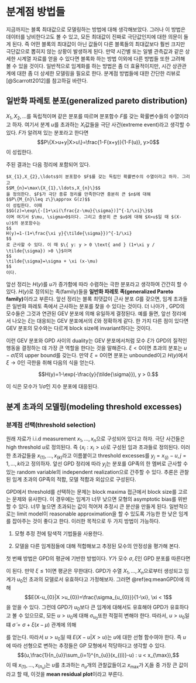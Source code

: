 # 분계점 방법들 {#pot}

지금까지는 블록 최대값으로 모델링하는 방법에 대해 생각해보았다. 그러나 이 방법은 데이터를 낭비한다고도 볼 수 있고, 모든 최대값이 진짜로 극단값인지에 대한 의문이 들게 된다. 즉 어떤 블록의 최대값이 아닌 값들이 다른 블록들의 최대값보다 훨씬 크지만 극단값으로 뽑히지 않는 상황이 발생하게 된다. 만약 시간별 또는 일별 관측값과 같은 상세한 시계열 자료를 얻을 수 있다면 블록화 하는 방법 이외에 다른 방법들 또한 고려해 볼 수 있을 것이다. 일반적으로 임계화를 하는 방법은 좀 더 효율적이지만, 시간 상관관계에 대한 좀 더 상세한 모델링을 필요로 한다. 분계점 방법들에 대한 간단한 리뷰로 [@Scarrott2012]를 참고하길 바란다.

## 일반화 파레토 분포(generalized pareto distribution)

$X_{1},X_{2},\ldots$를 독립적이며 같은 분포를 따르며 분포함수 $F$를 갖는 확률변수들의 수열이라고 하자. 여기서 분계 $u$를 초과하는 $X_{i}$값들을 극단 사건(extreme event)라고 생각할 수 있다. $F$가 알려져 있는 분포라고 한다면
$$P\{X>u+y|X>u\}=\frac{1-F(x+y)}{1-F(u)}, y>0$$
이 성립한다.

주된 결과는 다음 정리에 포함되어 있다.

```theorem
$X_{1},X_{2},\ldots$이 분포함수 $F$를 갖는 독립인 확률변수의 수열이라고 하자. 그리고
$$M_{n}=\max\{X_{1},\ldots,X_{n}\}$$
을 정의한다. $F$가 극단 종류 정리를 만족한다면 충분히 큰 $n$에 대해
$$P\{M_{n}\leq z\}\approx G(z)$$
이 성립한다. 이때
$$G(z)=\exp\{-[1+\xi(\frac{z-\mu}{\sigma})]^{-1/\xi}\}$$
이며 여기서 $\mu, \sigma>0$이다. 그리고 충분히 큰 $u$에 대해 $X>u$일 때 $(X-u)$의 분포함수는
$$
H(y)=1-(1+\frac{\xi y}{\tilde{\sigma}})^{-1/\xi}
$$
로 근사할 수 있다. 이 때 $\{ y: y > 0 \text{ and } (1+\xi y / \tilde{\sigma}) >0 \}$이며
$$
\tilde{\sigma}=\sigma + \xi (x-\mu)
$$
이다.

```

앞선 정리는 $H(y)$를 $u$가 증가함에 따라 수렴하는 극한 분포라고 생각하여 간간히 할 수 있다. $H(y)$로 정의되는 족(family)들을 **일반화 파레토 족(generalized Pareto family)**이라고 부른다. 앞선 정리는 블록 최댓값이 근사 분포 $G$를 갖으면, 임계 초과들은 일반화 파레토 족에서 근사하는 분포를 찾을 수 있다는 것이다. 더 나아가 , GPD의 모수들은 그것과 연관된 GEV 분포에 의해 유일하게 결정된다. 예를 들면, 앞선 정리에서 나오는 $\xi$는 대응되는 GEV 분포에서의 $\xi$와 정확하게 같다. 한 가지 다른 점이 있다면 GEV 분포의 모수와는 다르게 block size에 invariant하다는 것이다.

이런 GEV 분포와 GPD 사이의 duality는 GEV 분포에서처럼 모수 $\xi$가 GPD의 질적인 행동을 결정하는 데 가장 큰 역할을 한다는 것을 말해준다. $\xi<0$이면 초과의 분포는 $u-\tilde{\sigma}/\xi$의 upper bound를 갖는다. 만약 $\xi=0$이면 분포는 unbounded이고 $H(y)$에서 $\xi \rightarrow 0$인 극한을 취해 다음의 식을 얻는다.

$$H(y)=1-\exp(-\frac{y}{\tilde{\sigma}}), y > 0.$$

이 식은 모수가 $1/\tilde{\sigma}$인 지수 분포에 대응된다.

## 분계 초과의 모델링(modeling threshold excesses)

### 분계점 선택(threshold selection)

원래 자료가 i.i.d measurement $x_{1}, \ldots, x_{n}$으로 구성되어 있다고 하자. 극단 사건들은 high threshold $u$로 정의된다. 즉 $\{x_{i}: x_{i}>u\}$로 구성된 임과 초과들로 정의된다. 이러한 초과값들을 $x_{(1)}, \ldots , x_{(k)}$라고 이름붙이고 threshold excesses를 $y_{j}=x_{(j)}-u, j=1,\ldots, k$라고 정의하자. 앞선 GPD 정리에 따라 $y_{j}$는 분포를 GP족의 한 멤버로 근사할 수 있는 random variable의 independent realization으로 간주할 수 있다. 추론은 관찰된 임계 초과의 GP족의 적합, 모델 적합과 외삽으로 구성된다.

GPD에서 threshold를 선택하는 문제는 block maxima 접근에서 block size를 고르는 문제와 유사한다. 이 경우에는 임계가 너무 낮으면 모형의 asymptotic bias를 위반할 수 있다. 너무 높으면 초과되는 값이 적어져 추정시 큰 분산을 만들게 된다. 일반적으로는 limit model이 reasonable approximation을 할 수 있도록 가능한 한 낮은 임계를 잡아주는 것이 좋다고 한다. 이러한 목적으로 두 가지 방법이 가능하다.

1. 모형 추정 전에 탐색적 기법들을 사용한다.

2. 모델을 다른 임계점들에 대해 적합해보고 추정된 모수의 안정성을 평가해 본다.

첫 번째 방법은 GPD의 평균에 기반한 방법이다. $Y$가 모수 $\sigma, \xi$인 GPD 분포를 따른다면

\begin{equation}
E(Y)=\frac{\sigma}{1-\xi}, \qquad{\xi<1}
(\#eq:meanGPD)
\end{equation}

이 된다. 만약 $\xi\leq 1$이면 평균은 무한대다. GPD가 수열 $X_{1},\ldots, X_{n}$으로부터 생성되고 임계가 $u_{0}$인 초과의 모델로서 유효하다고 가정해보자. 그러면 \@ref(eq:meanGPD)에 의해
$$E(X-u_{0}|X >u_{0})=\frac{\sigma_{u_{0}}}{1-\xi}, \xi < 1$$
을 얻을 수 있다. 그런데 GPD가 $u_{0}$보다 큰 임계에 대해서도 유효해야 GPD가 유효하다고 볼 수 있으므로, 모든 $u>u_{0}$에 대해 $\sigma_{u_{0}}$또한 적절히 변해야 한다. 따라서, $u>u_{0}$일 떄 $\tilde{\sigma}=\sigma + \xi (x-\mu)$ 관계에 의해

\begin{align*}
E(X-u|X>u)&= \frac{\sigma_{u}}{1-\xi}\\
&=\frac{\sigma_{u_{0}}+\xi u}{1-\xi}
\end{align*}

를 얻는다. 따라서 $u>u_{0}$일 때 $E(X-u|X>u)$는 $u$에 대한 선형 함수여야 한다. 즉 $u$에 따라 선형으로 변하는 추정들은 GP 모형에서 적당하다고 생각할 수 있다.
$$(u,\frac{1}{n_{u}}\sum_{i=1}^{n_{u}}(x_{(i)}-u) : u < x_{\max}),$$
이 때 $x_{(1)},\ldots, x_{(n_{u})}$는 $u$를 초과하는 $n_{u}$개의 관찰값들이고 $x_{\max}$가 $X_{i}$들 중 가장 큰 값이라고 할 때, 이것을 **mean residual plot**이라고 부른다.
